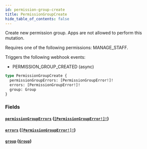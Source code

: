 ```yaml
---
id: permission-group-create
title: PermissionGroupCreate
hide_table_of_contents: false
---
```


Create new permission group. Apps are not allowed to perform this mutation.

Requires one of the following permissions: MANAGE_STAFF.

Triggers the following webhook events:

- PERMISSION_GROUP_CREATED (async)

```graphql
type PermissionGroupCreate {
  permissionGroupErrors: [PermissionGroupError!]!
  errors: [PermissionGroupError!]!
  group: Group
}
```

### Fields

#### [`permissionGroupErrors`](#) ([`[PermissionGroupError!]!`](../../../developer/api-reference/objects/permission-group-error))

#### [`errors`](#) ([`[PermissionGroupError!]!`](../../../developer/api-reference/objects/permission-group-error))

#### [`group`](#) ([`Group`](../../../developer/api-reference/objects/group))
